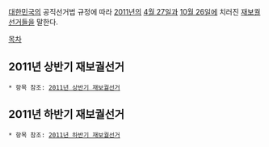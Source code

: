 [[대한민국]]의 공직선거법 규정에 따라 [[2011년]]의 [[4월 27일]]과 [[10월 26일]]에 치러진 [[재보궐선거]]들을 말한다.

[[목차]]

== 2011년 상반기 재보궐선거 ==
 * 항목 참조: [[2011년 상반기 재보궐선거]]

== 2011년 하반기 재보궐선거 ==
 * 항목 참조: [[2011년 하반기 재보궐선거]]
